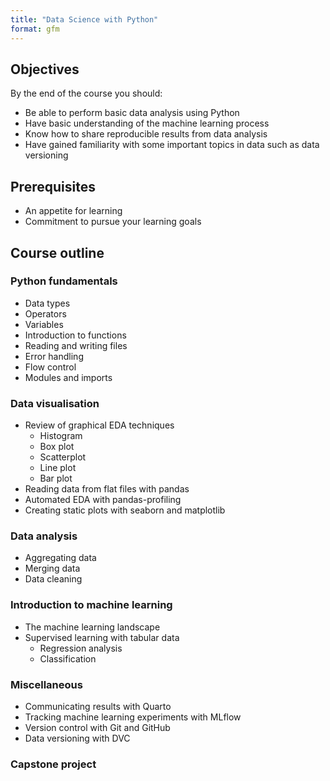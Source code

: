 ```yaml
---
title: "Data Science with Python"
format: gfm
---
```


## Objectives
By the end of the course you should:

- Be able to perform basic data analysis using Python
- Have basic understanding of the machine learning process
- Know how to share reproducible results from data analysis
- Have gained familiarity with some important topics in data such as data versioning

## Prerequisites
- An appetite for learning
- Commitment to pursue your learning goals

## Course outline
### Python fundamentals
- Data types
- Operators
- Variables
- Introduction to functions
- Reading and writing files
- Error handling
- Flow control
- Modules and imports

### Data visualisation
- Review of graphical EDA techniques
    - Histogram
    - Box plot
    - Scatterplot
    - Line plot
    - Bar plot
- Reading data from flat files with pandas
- Automated EDA with pandas-profiling
- Creating static plots with seaborn and matplotlib

### Data analysis
- Aggregating data
- Merging data
- Data cleaning

### Introduction to machine learning
- The machine learning landscape
- Supervised learning with tabular data
    - Regression analysis
    - Classification

### Miscellaneous
- Communicating results with Quarto
- Tracking machine learning experiments with MLflow
- Version control with Git and GitHub
- Data versioning with DVC

### Capstone project
